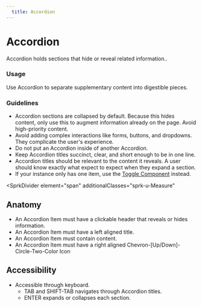 ```yaml
---
  title: Accordion
---
```


# Accordion

Accordion holds sections that hide or reveal related information..

<ComponentPreview
  componentName="accordion--default-story"
  hasReact
  hasAngular
  hasHTML
/>

### Usage

Use Accordion to separate supplementary content into digestible pieces.

### Guidelines

- Accordion sections are collapsed by default. Because this hides content, only use this to augment information already on the page. Avoid high-priority content.
- Avoid adding complex interactions like forms, buttons, and dropdowns. They complicate the user's experience.
- Do not put an Accordion inside of another Accordion.
- Keep Accordion titles succinct, clear, and short enough to be in one line.
- Accordion titles should be relevant to the content it reveals. A user should know exactly what expect to expect when they expand a section.
- If your instance only has one item, use the [Toggle Component](https://sparkdesignsystem.com/using-spark/components/toggle) instead.

<SprkDivider
 element="span"
 additionalClasses="sprk-u-Measure"
></SprkDivider>

## Anatomy

- An Accordion Item must have a clickable header that reveals or hides information.
- An Accordion Item must have a left aligned title.
- An Accordion Item must contain content.
- An Accordion Item must have a right aligned Chevron-[Up/Down]-Circle-Two-Color Icon

## Accessibility

- Accessible through keyboard.
  - TAB and SHIFT-TAB navigates through Accordion titles.
  - ENTER expands or collapses each section.